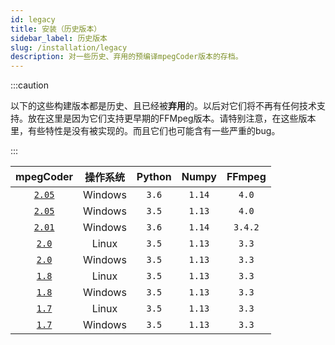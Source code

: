 ```yaml
---
id: legacy
title: 安装（历史版本）
sidebar_label: 历史版本
slug: /installation/legacy
description: 对一些历史、弃用的预编译mpegCoder版本的存档。
---
```



:::caution

以下的这些构建版本都是历史、且已经被**弃用**的。以后对它们将不再有任何技术支持。放在这里是因为它们支持更早期的FFMpeg版本。请特别注意，在这些版本里，有些特性是没有被实现的。而且它们也可能含有一些严重的bug。

:::

| mpegCoder  | 操作系统  | Python      | Numpy      | FFmpeg      |
| :--------: | :------: | :---------: | :--------: | :---------: |
| [`2.05`<InlineIcon icon={mdiDownloadBox}/>][down205w]   | Windows   | `3.6`   | `1.14`   | `4.0`   |
| [`2.05`<InlineIcon icon={mdiDownloadBox}/>][down205w35] | Windows   | `3.5`   | `1.13`   | `4.0`   |
| [`2.01`<InlineIcon icon={mdiDownloadBox}/>][down201w]   | Windows   | `3.6`   | `1.14`   | `3.4.2` |
| [`2.0`<InlineIcon icon={mdiDownloadBox}/>][down20l]     | Linux     | `3.5`   | `1.13`   | `3.3`   |
| [`2.0`<InlineIcon icon={mdiDownloadBox}/>][down20w]     | Windows   | `3.5`   | `1.13`   | `3.3`   |
| [`1.8`<InlineIcon icon={mdiDownloadBox}/>][down18l]     | Linux     | `3.5`   | `1.13`   | `3.3`   |
| [`1.8`<InlineIcon icon={mdiDownloadBox}/>][down18w]     | Windows   | `3.5`   | `1.13`   | `3.3`   |
| [`1.7`<InlineIcon icon={mdiDownloadBox}/>][down17l]     | Linux     | `3.5`   | `1.13`   | `3.3`   |
| [`1.7`<InlineIcon icon={mdiDownloadBox}/>][down17w]     | Windows   | `3.5`   | `1.13`   | `3.3`   |

[down205w]:https://github.com/cainmagi/FFmpeg-Encoder-Decoder-for-Python/releases/download/2.05/mpegCoder_2_0_5_Win_py36.7z "Windows 2.05, Python 3.6"
[down205w35]:https://github.com/cainmagi/FFmpeg-Encoder-Decoder-for-Python/releases/download/2.05/mpegCoder_2_0_5_Win_py35.7z "Windows 2.05, Python 3.5"
[down201w]:https://github.com/cainmagi/FFmpeg-Encoder-Decoder-for-Python/releases/download/2.01/mpegCoder_2_0_1_Win.7z "Windows 2.01"
[down20l]:https://github.com/cainmagi/FFmpeg-Encoder-Decoder-for-Python/releases/download/2.0/mpegCoder_2_0_Linux.7z "Linux, 2.0"
[down20w]:https://github.com/cainmagi/FFmpeg-Encoder-Decoder-for-Python/releases/download/2.0/mpegCoder_2_0_Win.7z "Windows, 2.0"
[down18l]:https://github.com/cainmagi/FFmpeg-Encoder-Decoder-for-Python/releases/download/1.8/mpegCoder_1_8_Linux.7z "Linux, 1.8"
[down18w]:https://github.com/cainmagi/FFmpeg-Encoder-Decoder-for-Python/releases/download/1.8/mpegCoder_1_8_Win.7z "Windows, 1.8"
[down17l]:https://github.com/cainmagi/FFmpeg-Encoder-Decoder-for-Python/releases/download/1.7/mpegCoder_1_7_Linux.7z "Linux, 1.7"
[down17w]:https://github.com/cainmagi/FFmpeg-Encoder-Decoder-for-Python/releases/download/1.7/mpegCoder_1_7_Win.7z "Windows, 1.7"
